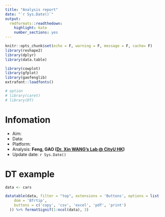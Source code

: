 ```yaml
---
title: "Analysis report"
date: "`r Sys.Date()`"
output:
  rmdformats::readthedown:
    highlight: kate
    number_sections: yes
---
```

```r
knitr::opts_chunk$set(echo = F, warning = F, message = F, cache= F)
library(reshape2)
library(dplyr)
library(data.table)

library(cowplot)
library(gfplot)
library(gaofenglib)
extrafont::loadfonts()

# option
# library(caret)
# library(DT)
```

# Infomation

- Aim:  
- Data:  
- Platform:  
- Analysis: **Feng, GAO ([Dr. Xin WANG's Lab @ CityU HK](http://cityu-hk-compbio.com/))**  
- Update date: `r Sys.Date()`  

# DT example

```r
data <- cars

datatable(data, filter = "top", extensions = 'Buttons', options = list(
    dom = 'Bfrtip',
    buttons = c('copy', 'csv', 'excel', 'pdf', 'print')
  )) %>% formatSignif(1:ncol(data), 3)
```

